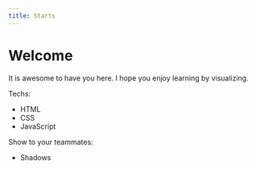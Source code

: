 ```yaml
---
title: Starts
---
```


# Welcome

It is awesome to have you here. I hope you enjoy learning by visualizing.

Techs:

- HTML
- CSS
- JavaScript

Show to your teammates:

- Shadows
